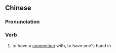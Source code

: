 {{also|沾边}}
==Chinese==
{{zh-forms|s=沾边}}

===Pronunciation===
{{zh-pron
|m=zhānbiān
|c=zim1 bin1
|mn=qz,xm,zz:chiam-pian/qz,xm,zz:chiam-piⁿ
|cat=v
}}

===Verb===
{{zh-verb}}

# to have a [[connection]] with, to have one's hand in
#: {{zh-x|他們 從來 跟 神秘 古怪 的 事 不 沾邊。|They '''have''' never had '''anything to do''' with mysterious and eccentric things.}}